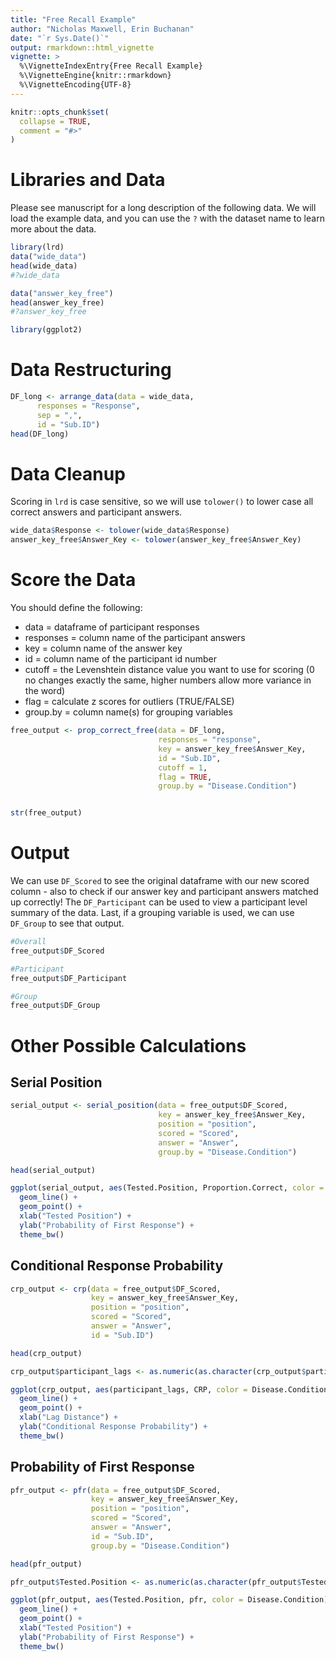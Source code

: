 ```yaml
---
title: "Free Recall Example"
author: "Nicholas Maxwell, Erin Buchanan"
date: "`r Sys.Date()`"
output: rmarkdown::html_vignette
vignette: >
  %\VignetteIndexEntry{Free Recall Example}
  %\VignetteEngine{knitr::rmarkdown}
  %\VignetteEncoding{UTF-8}
---
```


```r
knitr::opts_chunk$set(
  collapse = TRUE,
  comment = "#>"
)
```

# Libraries and Data 

Please see manuscript for a long description of the following data. We will load the example data, and you can use the `?` with the dataset name to learn more about the data.  

```r
library(lrd)
data("wide_data")
head(wide_data)
#?wide_data

data("answer_key_free")
head(answer_key_free)
#?answer_key_free

library(ggplot2)
```

# Data Restructuring

```r
DF_long <- arrange_data(data = wide_data,
      responses = "Response",
      sep = ",",
      id = "Sub.ID")
head(DF_long)
```

# Data Cleanup

Scoring in `lrd` is case sensitive, so we will use `tolower()` to lower case all correct answers and participant answers. 

```r
wide_data$Response <- tolower(wide_data$Response)
answer_key_free$Answer_Key <- tolower(answer_key_free$Answer_Key)
```

# Score the Data

You should define the following:

- data = dataframe of participant responses
- responses = column name of the participant answers
- key = column name of the answer key
- id = column name of the participant id number
- cutoff = the Levenshtein distance value you want to use for scoring (0 no changes exactly the same, higher numbers allow more variance in the word)
- flag = calculate z scores for outliers (TRUE/FALSE)
- group.by = column name(s) for grouping variables

```r
free_output <- prop_correct_free(data = DF_long,
                                 responses = "response",
                                 key = answer_key_free$Answer_Key,
                                 id = "Sub.ID",
                                 cutoff = 1,
                                 flag = TRUE,
                                 group.by = "Disease.Condition")


str(free_output)
```

# Output

We can use `DF_Scored` to see the original dataframe with our new scored column - also to check if our answer key and participant answers matched up correctly! The `DF_Participant` can be used to view a participant level summary of the data. Last, if a grouping variable is used, we can use `DF_Group` to see that output. 

```r
#Overall
free_output$DF_Scored

#Participant
free_output$DF_Participant

#Group
free_output$DF_Group
```

# Other Possible Calculations

## Serial Position

```r
serial_output <- serial_position(data = free_output$DF_Scored,
                                 key = answer_key_free$Answer_Key,
                                 position = "position",
                                 scored = "Scored",
                                 answer = "Answer",
                                 group.by = "Disease.Condition")

head(serial_output)

ggplot(serial_output, aes(Tested.Position, Proportion.Correct, color = Disease.Condition)) +
  geom_line() +
  geom_point() +
  xlab("Tested Position") +
  ylab("Probability of First Response") +
  theme_bw() 
```

## Conditional Response Probability

```r
crp_output <- crp(data = free_output$DF_Scored,
                  key = answer_key_free$Answer_Key,
                  position = "position",
                  scored = "Scored",
                  answer = "Answer",
                  id = "Sub.ID")

head(crp_output)

crp_output$participant_lags <- as.numeric(as.character(crp_output$participant_lags))

ggplot(crp_output, aes(participant_lags, CRP, color = Disease.Condition)) +
  geom_line() +
  geom_point() +
  xlab("Lag Distance") +
  ylab("Conditional Response Probability") +
  theme_bw()
```

## Probability of First Response

```r
pfr_output <- pfr(data = free_output$DF_Scored,
                  key = answer_key_free$Answer_Key,
                  position = "position",
                  scored = "Scored",
                  answer = "Answer",
                  id = "Sub.ID",
                  group.by = "Disease.Condition")

head(pfr_output)

pfr_output$Tested.Position <- as.numeric(as.character(pfr_output$Tested.Position))

ggplot(pfr_output, aes(Tested.Position, pfr, color = Disease.Condition)) +
  geom_line() +
  geom_point() +
  xlab("Tested Position") +
  ylab("Probability of First Response") +
  theme_bw()
```



